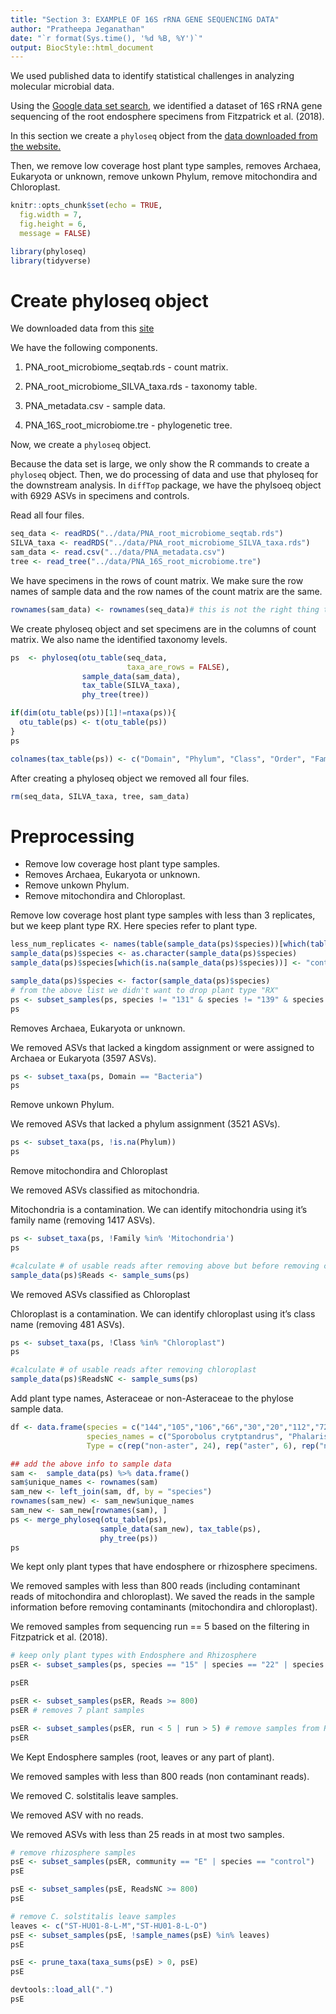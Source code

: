 ```yaml
---
title: "Section 3: EXAMPLE OF 16S rRNA GENE SEQUENCING DATA"
author: "Pratheepa Jeganathan"
date: "`r format(Sys.time(), '%d %B, %Y')`"
output: BiocStyle::html_document
---
```


We used published data to identify statistical challenges in analyzing molecular microbial data. 

Using the [Google data set search](https://datasetsearch.research.google.com/search?query=16S%20rRNA%20ASV%20Fitzpatrick&docid=BifcGBcKEjlSM5VjAAAAAA%3D%3D), we identified a dataset of 16S rRNA gene sequencing of the root endosphere specimens from Fitzpatrick et al. (2018). 

In this section we create a `phyloseq` object from the [data downloaded from the website.](https://figshare.com/articles/Chloroplast_sequence_variation_and_the_efficacy_of_peptide_nucleic_acids_for_blocking_host_amplification_in_plant_microbiome_studies/5948419/1)


Then, we remove low coverage host plant type samples, removes Archaea, Eukaryota or unknown, remove unkown Phylum, remove mitochondira and Chloroplast.


```r
knitr::opts_chunk$set(echo = TRUE, 
  fig.width = 7, 
  fig.height = 6, 
  message = FALSE)
```


```r
library(phyloseq)
library(tidyverse)
```

# Create phyloseq object

We downloaded data from this [site](https://figshare.com/articles/Chloroplast_sequence_variation_and_the_efficacy_of_peptide_nucleic_acids_for_blocking_host_amplification_in_plant_microbiome_studies/5948419/1)

We have the following components.

1. PNA_root_microbiome_seqtab.rds - count matrix.

2. PNA_root_microbiome_SILVA_taxa.rds - taxonomy table.

3. PNA_metadata.csv - sample data.

4. PNA_16S_root_microbiome.tre - phylogenetic tree.

Now, we create a `phyloseq` object.

Because the data set is large, we only show the R commands to create a `phyloseq` object. Then, we do processing of data and use that phyloseq for the downstream analysis. In `diffTop` package, we have the phylsoeq object with 6929 ASVs in specimens and controls. 

Read all four files.

```r
seq_data <- readRDS("../data/PNA_root_microbiome_seqtab.rds")
SILVA_taxa <- readRDS("../data/PNA_root_microbiome_SILVA_taxa.rds")
sam_data <- read.csv("../data/PNA_metadata.csv")
tree <- read_tree("../data/PNA_16S_root_microbiome.tre")
```

We have specimens in the rows of count matrix. We make sure the row names of sample data and the row names of the count matrix are the same.

```r
rownames(sam_data) <- rownames(seq_data)# this is not the right thing to do, but the authors put the sample order in seq_data and the sam_data as same.
```

We create phyloseq object and set specimens are in the columns of count matrix. We also name the identified taxonomy levels. 

```r
ps  <- phyloseq(otu_table(seq_data, 
                          taxa_are_rows = FALSE),
                sample_data(sam_data),
                tax_table(SILVA_taxa), 
                phy_tree(tree))

if(dim(otu_table(ps))[1]!=ntaxa(ps)){
  otu_table(ps) <- t(otu_table(ps))
}
ps

colnames(tax_table(ps)) <- c("Domain", "Phylum", "Class", "Order", "Family", "Genus")


```

After creating a phyloseq object we removed all four files.

```r
rm(seq_data, SILVA_taxa, tree, sam_data)
```

# Preprocessing
- Remove low coverage host plant type samples.
- Removes Archaea, Eukaryota or unknown.
- Remove unkown Phylum.
- Remove mitochondira and Chloroplast.

Remove low coverage host plant type samples with less than 3 replicates, but we keep plant type RX. Here species refer to plant type.

```r
less_num_replicates <- names(table(sample_data(ps)$species))[which(table(sample_data(ps)$species) <= 3)]
sample_data(ps)$species <- as.character(sample_data(ps)$species)
sample_data(ps)$species[which(is.na(sample_data(ps)$species))] <- "control" 

sample_data(ps)$species <- factor(sample_data(ps)$species)
# from the above list we didn't want to drop plant type "RX"
ps <- subset_samples(ps, species != "131" & species != "139" & species != "14" & species != "146" & species != "8" & species != "93" & species != "94" & species != "149" & species != "154" & species != "161" & species != "164" & species != "56" & species != "79" & species != "99")
ps
```

Removes Archaea, Eukaryota or unknown.

We removed ASVs that lacked a kingdom assignment or were assigned to Archaea or Eukaryota (3597 ASVs).

```r
ps <- subset_taxa(ps, Domain == "Bacteria") 
ps
```


Remove unkown Phylum.

We removed ASVs that lacked a phylum assignment (3521 ASVs).

```r
ps <- subset_taxa(ps, !is.na(Phylum))
ps
```

Remove mitochondira and Chloroplast

We removed ASVs classified as mitochondria.

Mitochondria is a contamination. We can identify mitochondria using it's family name (removing 1417 ASVs).
```r
ps <- subset_taxa(ps, !Family %in% 'Mitochondria') 
ps 

#calculate # of usable reads after removing above but before removing chloroplast
sample_data(ps)$Reads <- sample_sums(ps)
```


We removed ASVs classified as Chloroplast

Chloroplast is a contamination. We can identify chloroplast using it's class name (removing 481 ASVs).
```r
ps <- subset_taxa(ps, !Class %in% "Chloroplast") 
ps 

#calculate # of usable reads after removing chloroplast
sample_data(ps)$ReadsNC <- sample_sums(ps)

```


Add plant type names, Asteraceae or non-Asteraceae to the phylose sample data. 

```r
df <- data.frame(species = c("144","105","106","66","30","20","112","72","71","162","95","92","54","RX","100","101","134","87","33","137","45","108","109","17","22","142","143","40","ST","15","113","7"),
                 species_names = c("Sporobolus crytptandrus", "Phalaris arundinacea", "Phleum pratense", "Festuca arundinacea", "Bromus inermis", "Asparagus officinalis", "Potentilla recta", "Geum canadense","Geum aleppicum", "Vicia tetrasperma", "Medicago sativa", "Lotus corniculatus", "Desmodium canadense", "Rhexia virginica", "Oenothera biennis", "Oenothera perennis", "Sisymbrium officinale", "Lepidium densiflorum", "Capsella bursa-pstoris", "Solanum dulcamara", "Convolvulus arvensis", "Plantago major", "Plantago rugelii", "Asclepias incarnata", "Symphyotrichum ericoides", "Sonchus arvensis", "Sonchus oleraceus", "Cichorium intybus", "Centaurea solstitialis", "Arctium minus", "Persicaria maculosa", "Amaranthus albus"), 
                 Type = c(rep("non-aster", 24), rep("aster", 6), rep("non-aster", 2)))

## add the above info to sample data
sam <-  sample_data(ps) %>% data.frame()
sam$unique_names <- rownames(sam)
sam_new <- left_join(sam, df, by = "species")
rownames(sam_new) <- sam_new$unique_names
sam_new <- sam_new[rownames(sam), ]
ps <- merge_phyloseq(otu_table(ps), 
                    sample_data(sam_new), tax_table(ps),
                    phy_tree(ps))
ps
```


We kept only plant types that have endosphere or rhizosphere specimens.

We removed samples with less than 800 reads (including contaminant reads of mitochondira and chloroplast). We saved the reads in the sample information before removing contaminants (mitochondira and chloroplast).

We removed samples from sequencing run == 5 based on the filtering in Fitzpatrick et al. (2018).

```r
# keep only plant types with Endosphere and Rhizosphere 
psER <- subset_samples(ps, species == "15" | species == "22" | species == "142" | species == "40" | species == "143" | species == "ST" |  species == "33" | species == "71" | species == "106"|species == "control")

psER

psER <- subset_samples(psER, Reads >= 800) 
psER # removes 7 plant samples

psER <- subset_samples(psER, run < 5 | run > 5) # remove samples from Run 5
psER
```


We Kept Endosphere samples (root, leaves or any part of plant).

We removed samples with less than 800 reads (non contaminant reads).

We removed C. solstitalis leave samples.

We removed ASV with no reads.

We removed ASVs with less than 25 reads in at most two samples.

```r
# remove rhizosphere samples 
psE <- subset_samples(psER, community == "E" | species == "control")
psE

psE <- subset_samples(psE, ReadsNC >= 800)
psE

# remove C. solstitalis leave samples
leaves <- c("ST-HU01-8-L-M","ST-HU01-8-L-O")
psE <- subset_samples(psE, !sample_names(psE) %in% leaves)
psE

psE <- prune_taxa(taxa_sums(psE) > 0, psE)
psE 
```

```r
devtools::load_all(".")
psE
```


